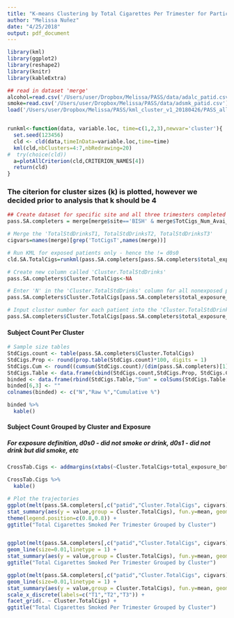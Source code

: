 ```yaml
---
title: "K-means Clustering by Total Cigarettes Per Trimester for Participants With Three Completed Trimesters in the South Africa Site"
author: "Melissa Nuñez"
date: "4/25/2018"
output: pdf_document
---
```


```r
library(kml)
library(ggplot2)
library(reshape2)
library(knitr)
library(kableExtra)

## read in dataset 'merge'
alcohol=read.csv('/Users/user/Dropbox/Melissa/PASS/data/adalc_patid.csv')
smoke=read.csv('/Users/user/Dropbox/Melissa/PASS/data/adsmk_patid.csv')
load('/Users/user/Dropbox/Melissa/PASS/kml_cluster_v1_20180426/PASS_allparticipants_v1_20180421.Rdata')


runkml<-function(data, variable.loc, time=c(1,2,3),newvar='cluster'){
  set.seed(123456)
  cld <- cld(data,timeInData=variable.loc,time=time)
  kml(cld,nbClusters=4:7,nbRedrawing=20)
#  try(choice(cld))
  a=plotAllCriterion(cld,CRITERION_NAMES[4])
  return(cld)
}
```


### The citerion for cluster sizes (k) is plotted, however we decided prior to analysis that k should be 4
```r
## Create dataset for specific site and all three trimesters completed
pass.SA.completers = merge[merge$site=='BISH' & merge$TotCigs_Num_Avai_tri==3,]

# Merge the 'TotalStdDrinksT1, TotalStdDrinksT2, TotalStdDrinksT3'
cigvars=names(merge)[grep('TotCigsT',names(merge))]

# Run KML for exposed patients only - hence the != d0s0
cld.SA.TotalCigs=runkml(pass.SA.completers[pass.SA.completers$total_exposure_both!='d0s0',], grep('TotCigsT',names(merge)))

# Create new column called 'Cluster.TotalStdDrinks'
pass.SA.completers$Cluster.TotalCigs<-NA

# Enter 'N' in the 'Cluster.TotalStdDrinks' column for all nonexposed patients
pass.SA.completers$Cluster.TotalCigs[pass.SA.completers$total_exposure_both=='d0s0']='N'

# Input cluster number for each patient into the 'Cluster.TotalStdDrinks' column
pass.SA.completers$Cluster.TotalCigs[pass.SA.completers$total_exposure_both!='d0s0']=getClusters(cld.SA.TotalCigs,4)
```


#### Subject Count Per Cluster
```r
# Sample size tables
StdCigs.count <- table(pass.SA.completers$Cluster.TotalCigs)
StdCigs.Prop <- round(prop.table(StdCigs.count)*100, digits = 1)
StdCigs.Cum <- round((cumsum(StdCigs.count)/(dim(pass.SA.completers)[1]))*100, digits = 1)
StdCigs.Table <- data.frame(cbind(StdCigs.count,StdCigs.Prop, StdCigs.Cum))
binded <- data.frame(rbind(StdCigs.Table,"Sum" = colSums(StdCigs.Table[1:2])))
binded[6,3] <- ""
colnames(binded) <- c("N","Raw %","Cumulative %")

binded %>%
  kable()

```


#### Subject Count Grouped by Cluster and Exposure
##### For exposure definition, d0s0 - did not smoke or drink, d0s1 - did not drink but did smoke, etc
```r
CrossTab.Cigs <- addmargins(xtabs(~Cluster.TotalCigs+total_exposure_both, data = pass.SA.completers))

CrossTab.Cigs %>%
  kable() 

# Plot the trajectories
ggplot(melt(pass.SA.completers[,c("patid","Cluster.TotalCigs", cigvars)], id=c('patid','Cluster.TotalCigs')), aes(x=variable,y=value, group=patid, colour=Cluster.TotalCigs)) +
stat_summary(aes(y = value,group = Cluster.TotalCigs), fun.y=mean, geom="line",size=2) + 
theme(legend.position=c(0.8,0.8)) + 
ggtitle("Total Cigarettes Smoked Per Trimester Grouped by Cluster")


ggplot(melt(pass.SA.completers[,c("patid","Cluster.TotalCigs", cigvars)], id=c('patid','Cluster.TotalCigs')), aes(x=variable,y=value, group=patid, colour=Cluster.TotalCigs)) +  
geom_line(size=0.01,linetype = 1) + 
stat_summary(aes(y = value,group = Cluster.TotalCigs), fun.y=mean, geom="line",size=2) +
ggtitle("Total Cigarettes Smoked Per Trimester Grouped by Cluster")

ggplot(melt(pass.SA.completers[,c("patid","Cluster.TotalCigs", cigvars)], id=c('patid','Cluster.TotalCigs')), aes(x=variable,y=value, group=patid, colour=Cluster.TotalCigs)) + 
geom_line(size=0.01,linetype = 1) + 
stat_summary(aes(y = value,group = Cluster.TotalCigs), fun.y=mean, geom="line",size=2) + 
scale_x_discrete(labels=c("T1","T2","T3")) + 
facet_grid(. ~ Cluster.TotalCigs) + 
ggtitle("Total Cigarettes Smoked Per Trimester Grouped by Cluster")

```


